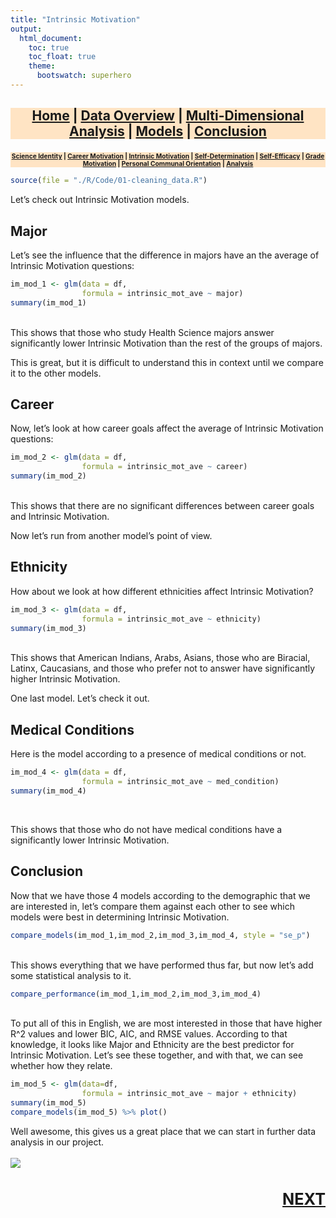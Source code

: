 ```yaml
---
title: "Intrinsic Motivation"
output:
  html_document:
    toc: true
    toc_float: true
    theme:
      bootswatch: superhero
---
```

<h3 style="background-color:bisque;text-align:center;font-size:150%;">[Home](https://pbischoff3.github.io/) | [Data Overview](https://pbischoff3.github.io/data_overview/) | [Multi-Dimensional Analysis](https://pbischoff3.github.io/multi_dimensional_analysis/) | [Models](https://pbischoff3.github.io/models/) | [Conclusion](https://pbischoff3.github.io/Conclusion/)</h3>

<h4 style="background-color:bisque;text-align:center;font-size:73%;">[Science Identity](https://pbischoff3.github.io/models/si/) | [Career Motivation](https://pbischoff3.github.io/models/cm/) | [Intrinsic Motivation](https://pbischoff3.github.io/models/im/) | [Self-Determination](https://pbischoff3.github.io/models/sd/) | [Self-Efficacy](https://pbischoff3.github.io/models/se/) | [Grade Motivation](https://pbischoff3.github.io/models/gm)      | [Personal Communal Orientation](https://pbischoff3.github.io/models/per_com_orient/) | [Analysis](https://pbischoff3.github.io/models/analysis/)</h4>


```r
source(file = "./R/Code/01-cleaning_data.R")
```

Let's check out Intrinsic Motivation models. <br>

## Major
Let's see the influence that the difference in majors have an the average of Intrinsic Motivation questions:
<br>
```r
im_mod_1 <- glm(data = df,
                formula = intrinsic_mot_ave ~ major)
summary(im_mod_1)
```
<br>
This shows that those who study Health Science majors answer significantly lower Intrinsic Motivation than the rest of the groups of majors.  <br>

This is great, but it is difficult to understand this in context until we compare it to the other models. 
<br>

## Career
Now, let's look at how career goals affect the average of Intrinsic Motivation questions:
<br>
```r
im_mod_2 <- glm(data = df,
                formula = intrinsic_mot_ave ~ career)
summary(im_mod_2)
```
<br>
This shows that there are no significant differences between career goals and Intrinsic Motivation. <br>

Now let's run from another model's point of view. <br>

## Ethnicity
How about we look at how different ethnicities affect Intrinsic Motivation? <br>

```r
im_mod_3 <- glm(data = df,
                formula = intrinsic_mot_ave ~ ethnicity)
summary(im_mod_3)
```
<br>
This shows that American Indians, Arabs, Asians, those who are Biracial, Latinx, Caucasians, and those who prefer not to answer have significantly higher Intrinsic Motivation. <br>

One last model. Let's check it out. 

## Medical Conditions
Here is the model according to a presence of medical conditions or not. <br>
```r
im_mod_4 <- glm(data = df,
                formula = intrinsic_mot_ave ~ med_condition)
summary(im_mod_4)
```
<br>

This shows that those who do not have medical conditions have a significantly lower Intrinsic Motivation.

## Conclusion
Now that we have those 4 models according to the demographic that we are interested in, let's compare them against each other to see which models were best in determining Intrinsic Motivation. <br>

```r
compare_models(im_mod_1,im_mod_2,im_mod_3,im_mod_4, style = "se_p") 

```
<br> 
This shows everything that we have performed thus far, but now let's add some statistical analysis to it.
<br>
```r
compare_performance(im_mod_1,im_mod_2,im_mod_3,im_mod_4) 

```
<br>
To put all of this in English, we are most interested in those that have higher R^2 values and lower BIC, AIC, and RMSE values. According to that knowledge, it looks like Major and Ethnicity are the best predictor for Intrinsic Motivation. Let's see these together, and with that, we can see whether how they relate. 
<br>

```r
im_mod_5 <- glm(data=df,
                formula = intrinsic_mot_ave ~ major + ethnicity)
summary(im_mod_5) 
compare_models(im_mod_5) %>% plot()
```

Well awesome, this gives us a great place that we can start in further data analysis in our project. <br> <br>
![](../../R/Images/models/im.gif)

<h3 style="text-align:right;font-size:180%;">[**NEXT**](https://pbischoff3.github.io/models/sd/)